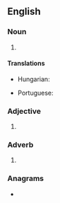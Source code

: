 {{also|nne|-nne|nnê|-nñe|-ññe}}
==English==

===Noun===
{{en-noun|-}}

# {{init of|en|north-northeast}}

====Translations====
{{trans-top|initialism of north-northeast}}
* Hungarian: {{t|hu|É-ÉK}}
{{trans-mid}}
* Portuguese: {{t|pt|NNE}}
{{trans-bottom}}

===Adjective===
{{en-adj|-}}

# {{init of|en|north-northeast}}

===Adverb===
{{en-adv|-}}

# {{alt form|en|north-northeast}}

===Anagrams===
* {{anagrams|en|a=enn|Nen|nen}}

{{C|en|Compass points}}